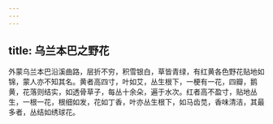 ```yaml
---
---
---
```

title: 乌兰本巴之野花
---



外蒙乌兰本巴沿溪曲路，层折不穷，积雪银白，草皆青绿，有红黄各色野花贴地如锦，蒙人亦不知其名。黄者高四寸，叶如艾，丛生根下，一梗有一花，四瓣，鹅黄，花落则结实，如透骨草子，每丛十余朵，遍于水次。红者高不盈寸，贴地丛生，一根一花，根细如发，花如丁香，叶亦丛生根下，如马齿苋，香味清洁，其最多者，丛结如绣球花。